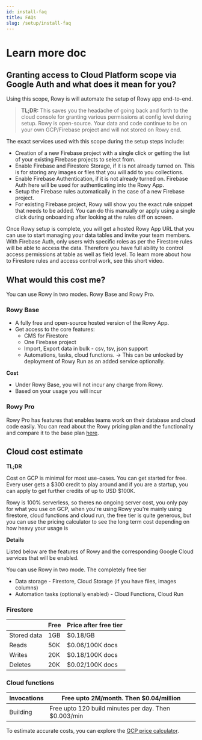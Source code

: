```yaml
---
id: install-faq
title: FAQs
slug: /setup/install-faq
---
```



# Learn more doc

## Granting access to Cloud Platform scope via Google Auth and what does it mean for you?

Using this scope, Rowy is will automate the setup of Rowy app end-to-end. 

> **TL;DR:** This saves you the headache of going back and forth to the cloud console for granting various permissions at config level during setup. Rowy is open-source. Your data and code continue to be on your own GCP/Firebase project and will not stored on Rowy end.
> 

The exact services used with this scope during the setup steps include:

- Creation of a new Firebase project with a single click or getting the list of your existing Firebase projects to select from.
- Enable Firebase and Firestore Storage, if it is not already turned on. This is for storing any images or files that you will add to you collections.
- Enable Firebase Authentication, if it is not already turned on. Firebase Auth here will be used for authenticating into the Rowy App.
- Setup the Firebase rules automatically in the case of a new Firebase project.
- For existing Firebase project, Rowy will show you the exact rule snippet that needs to be added. You can do this manually or apply using a single click during onboarding after looking at the rules diff on screen.

Once Rowy setup is complete, you will get a hosted Rowy App URL that you can use to start managing your data tables and invite your team members. With Firebase Auth, only users with specific roles as per the Firestore rules will be able to access the data. Therefore you have full ability to control access permissions at table as well as field level. To learn more about how to Firestore rules and access control work, see this short video.

## What would this cost me?

You can use Rowy in two modes. Rowy Base and Rowy Pro.

### Rowy Base

- A fully free and open-source hosted version of the Rowy App.
- Get access to the core features:
    - CMS for Firestore
    - One Firebase project
    - Import, Export data in bulk - csv, tsv, json support
    - Automations, tasks, cloud functions. → This can be unlocked by deployment of Rowy Run as an added service optionally.

**Cost**

- Under Rowy Base, you will not incur any charge from Rowy.
- Based on your usage you will incur

### Rowy Pro

Rowy Pro has features that enables teams work on their database and cloud code easily. You can read about the Rowy pricing plan and the functionality and compare it to the base plan [here](https://rowy.io/pricing).

## Cloud cost estimate

**TL;DR**

Cost on GCP is minimal for most use-cases. You can get started for free. Every user gets a $300 credit to play around and if you are a startup, you can apply to get further credits of up to USD $100K.

Rowy is 100% serverless, so theres no ongoing server cost, you only pay for what you use on GCP, when you're using Rowy you're mainly using firestore, cloud functions and cloud run, the free tier is quite generous, but you can use the pricing calculator to see the long term cost depending on how heavy your usage is

**Details**

Listed below are the features of Rowy and the corresponding Google Cloud services that will be enabled.

You can use Rowy in two mode. The completely free tier 

- Data storage - Firestore, Cloud Storage (if you have files, images columns)
- Automation tasks (optionally enabled) - Cloud Functions, Cloud Run

### Firestore

|  | Free | Price after free tier |
| --- | --- | --- |
| Stored data | 1GB | $0.18/GB |
| Reads | 50K | $0.06/100K docs |
| Writes | 20K | $0.18/100K docs |
| Deletes | 20K | $0.02/100K docs |

### Cloud functions

| Invocations | Free upto 2M/month. Then $0.04/million |
| --- | --- |
| Building | Free upto 120 build minutes per day. Then $0.003/min |

To estimate accurate costs, you can explore the [GCP price calculator](https://cloud.google.com/products/calculator).